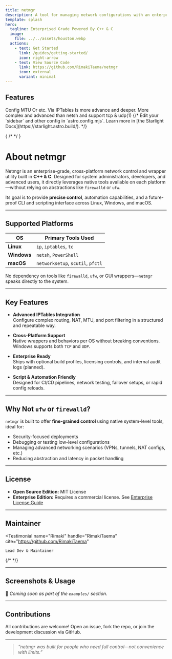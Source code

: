 ```yaml
---
title: netmgr
description: A tool for managing network configurations with an enterprise-grade focus.
template: splash
hero:
  tagline: Enterprised Grade Powered By C++ & C
  image:
    file: ../../assets/houston.webp
  actions:
    - text: Get Started
      link: /guides/getting-started/
      icon: right-arrow
    - text: View Source Code
      link: https://github.com/RimakiTaema/netmgr
      icon: external
      variant: minimal
---
```



## Features

<CardGrid stagger>
	<Card title="Advanced IPTables Management" icon="setting">
		Config MTU Or etc. Via IPTables Is more advance and deeper.
	</Card>
	<Card title="Windows Support" icon="seti:windows">
		More complex and advanced than netsh and support tcp & udp(1)
	</Card>
	{/* <Card title="Configure your site" icon="setting">
		Edit your `sidebar` and other config in `astro.config.mjs`.
	</Card>
	<Card title="Read the docs" icon="open-book">
		Learn more in [the Starlight Docs](https://starlight.astro.build/).
	</Card> */}
</CardGrid>


{  /*<script setup>

const members = [
  {
    avatar: 'https://github.com/RimakiTaema.png',
    name: 'Rimaki',
    title: 'Lead Dev & Maintainer',
    links: [
      { icon: 'github', link: 'https://github.com/RimakiTaema' },
      { icon: 'link', link: 'https://rimakiproject.online' }
    ]
  }
]
</script> */ }



# About netmgr

Netmgr is an enterprise-grade, cross-platform network control and wrapper utility built in **C++ & C**. Designed for system administrators, developers, and advanced users, it directly leverages native tools available on each platform—without relying on abstractions like `firewalld` or `ufw`.

Its goal is to provide **precise control**, automation capabilities, and a future-proof CLI and scripting interface across Linux, Windows, and macOS.

---

## Supported Platforms

| OS        | Primary Tools Used                            |
|-----------|----------------------------------------------|
| **Linux** | `ip`, `iptables`, `tc`                        |
| **Windows** | `netsh`, `PowerShell`                        |
| **macOS** | `networksetup`, `scutil`, `pfctl`             |

No dependency on tools like `firewalld`, `ufw`, or GUI wrappers—`netmgr` speaks directly to the system.

---

## Key Features

- **Advanced IPTables Integration**  
  Configure complex routing, NAT, MTU, and port filtering in a structured and repeatable way.

- **Cross-Platform Support**  
  Native wrappers and behaviors per OS without breaking conventions. Windows supports both `TCP` and `UDP`.

- **Enterprise Ready**  
  Ships with optional build profiles, licensing controls, and internal audit logs (planned).

- **Script & Automation Friendly**  
  Designed for CI/CD pipelines, network testing, failover setups, or rapid config reloads.

---

## Why Not `ufw` or `firewalld`?

`netmgr` is built to offer **fine-grained control** using native system-level tools, ideal for:

- Security-focused deployments
- Debugging or testing low-level configurations
- Managing advanced networking scenarios (VPNs, tunnels, NAT configs, etc.)
- Reducing abstraction and latency in packet handling

---

## License

- **Open Source Edition:** MIT License  
- **Enterprise Edition:** Requires a commercial license. See [Enterprise License Guide](/guides/enterprise/licence.md)

---

## Maintainer

<Testimonial
    name="Rimaki"
    handle="RimakiTaema"
    cite="https://github.com/RimakiTaema"
>
    Lead Dev & Maintainer

</Testimonial>
  {/*<VPTeamMembers size="medium" :members="members" /> */}

---

## Screenshots & Usage

🚧 *Coming soon as part of the `examples/` section.*

---

## Contributions

All contributions are welcome! Open an issue, fork the repo, or join the development discussion via GitHub.

---

> _“netmgr was built for people who need full control—not convenience with limits.”_

